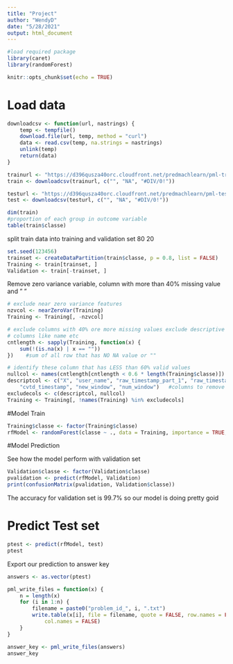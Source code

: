 ```yaml
---
title: "Project"
author: "WendyD"
date: "5/28/2021"
output: html_document
---
```

```r
#load required package
library(caret)
library(randomForest)
```

```r
knitr::opts_chunk$set(echo = TRUE)
```

# Load data
```r
downloadcsv <- function(url, nastrings) {
    temp <- tempfile()
    download.file(url, temp, method = "curl")
    data <- read.csv(temp, na.strings = nastrings)
    unlink(temp)
    return(data)
}

trainurl <- "https://d396qusza40orc.cloudfront.net/predmachlearn/pml-training.csv"
train <- downloadcsv(trainurl, c("", "NA", "#DIV/0!"))

testurl <- "https://d396qusza40orc.cloudfront.net/predmachlearn/pml-testing.csv"
test <- downloadcsv(testurl, c("", "NA", "#DIV/0!"))

```

```r
dim(train)
#proportion of each group in outcome variable
table(train$classe)
```

split train data into training and validation set 80 20
```r

set.seed(123456)
trainset <- createDataPartition(train$classe, p = 0.8, list = FALSE)
Training <- train[trainset, ]
Validation <- train[-trainset, ]
```


Remove zero variance variable, column with more than 40% missing value and " "

```r
# exclude near zero variance features
nzvcol <- nearZeroVar(Training)
Training <- Training[, -nzvcol]

# exclude columns with 40% ore more missing values exclude descriptive AKA has more than 60% valid values
# columns like name etc
cntlength <- sapply(Training, function(x) {
    sum(!(is.na(x) | x == ""))
})    #sum of all row that has NO NA value or ""

# identify these column that has LESS than 60% valid values
nullcol <- names(cntlength[cntlength < 0.6 * length(Training$classe)]) 
descriptcol <- c("X", "user_name", "raw_timestamp_part_1", "raw_timestamp_part_2", 
    "cvtd_timestamp", "new_window", "num_window")   #columns to remove cause it add no value
excludecols <- c(descriptcol, nullcol)
Training <- Training[, !names(Training) %in% excludecols]
```

#Model Train

```r
Training$classe <- factor(Training$classe)
rfModel <- randomForest(classe ~ ., data = Training, importance = TRUE, ntrees = 10)

```

#Model Prediction

See how the model perform with validation set

```r
Validation$classe <- factor(Validation$classe)
pvalidation <- predict(rfModel, Validation)
print(confusionMatrix(pvalidation, Validation$classe))

```

The accuracy for validation set is 99.7% so our model is doing pretty goid

# Predict Test set

```r
ptest <- predict(rfModel, test)
ptest

```


Export our prediction to answer key

```r
answers <- as.vector(ptest)

pml_write_files = function(x) {
    n = length(x)
    for (i in 1:n) {
        filename = paste0("problem_id_", i, ".txt")
        write.table(x[i], file = filename, quote = FALSE, row.names = FALSE, 
            col.names = FALSE)
    }
}

answer_key <- pml_write_files(answers)
answer_key
```